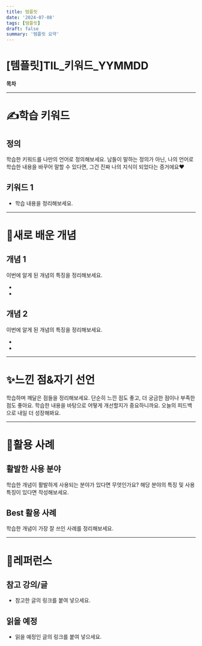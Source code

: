 ```yaml
---
title: 템플릿
date: '2024-07-08'
tags: [템플릿]
draft: false
summary: '템플릿 요약'
---
```


# [템플릿]TIL_키워드_YYMMDD

**목차**

---

# ✍학습 키워드

## 정의

학습한 키워드를 나만의 언어로 정의해보세요.
남들이 말하는 정의가 아닌, 
나의 언어로 학습한 내용을 바꾸어 말할 수 있다면, 
그건 진짜 나의 지식이 되었다는 증거에요❤

## 키워드 1

- 학습 내용을 정리해보세요.

---

# 📝새로 배운 개념

## 개념 1

이번에 알게 된 개념의 특징을 정리해보세요.

- 
- 

## 개념 2

이번에 알게 된 개념의 특징을 정리해보세요.

- 
- 

---

# ✨느낀 점&자기 선언

학습하며 깨달은 점들을 정리해보세요. 단순히 느낀 점도 좋고, 더 궁금한 점이나 부족한 점도 좋아요. 학습한 내용을 바탕으로 어떻게 개선할지가 중요하니까요. 오늘의 피드백으로 내일 더 성장해봐요.

---

# 🦋활용 사례

## 활발한 사용 분야

학습한 개념이 활발하게 사용되는 분야가 있다면 무엇인가요? 해당 분야의 특징 및 사용 특징이 있다면 작성해보세요.

## Best 활용 사례

학습한 개념이 가장 잘 쓰인 사례를 정리해보세요. 

---

# 🔗레퍼런스

## 참고 강의/글

- 참고한 글의 링크를 붙여 넣으세요.

## 읽을 예정

- 읽을 예정인 글의 링크를 붙여 넣으세요.
